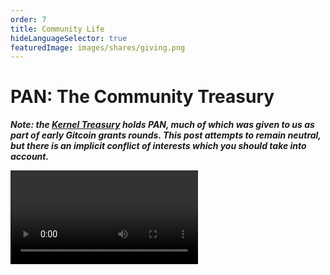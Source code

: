 ```yaml
---
order: 7
title: Community Life
hideLanguageSelector: true
featuredImage: images/shares/giving.png
---
```


# PAN: The Community Treasury

_**Note: the [Kernel Treasury](https://app.safe.global/eth:0x7DAC9Fc15C1Db4379D75A6E3f330aE849dFfcE18/home) holds PAN, much of which was given to us as part of early Gitcoin grants rounds. This post attempts to remain neutral, but there is an implicit conflict of interests which you should take into account.**_

<Video src="https://www.youtube-nocookie.com/embed/uN4g0Sr3jhs?start=696" />

Panvala is a network of communities who cooperate in order to earn perks from a networked endowment; a shared treasury meant to reignite community life using carefully crafted incentives.

This is a **treasury for communities, plural**, not a community treasury. It differs from a single community treasury in that the idea is not to try and hold as much ETH (or other asset type and/or token) as possible, but rather on **managing the flow of value for communities**. We are not primarily interested in Assets Under Management (AUM) and figuring out strategic ways to spend them all: we are interested in how communities can cooperate to direct money to what they each actually value.

> 💡 PAN is not about Total Value Locked (TVL), it is about Total Value Allocated.

<InfoBlock>

**We believe that Panvala’s treasury grows stronger the more we share it, so we aim to grow the Panvala League from sixteen communities to thousands.**

</InfoBlock>

## The Mechanics

PAN adopts the same basic mechanic as Bitcoin does. Bitcoin releases new BTC every 10 minutes in order to reward miners for participating in and securing the network, up to the famous 21 million BTC limit. In PAN, the treasury releases new tokens every quarter, up to a limit of 100 million tokens. So, we know _a priori_ how many tokens there will be in the treasury (which is why the system is not really about TVL). What we're actually interested in is how those tokens come to be valuable, and how that value might flow to each of the communities who participate. "The share of PAN you hold is the share of Panvala's subsidies that your communities can enjoy in perpetuity."

How does Bitcoin become valuable? Well, mostly through shifts in collective perception. If more people think it is worth something - either as a store of value, medium of exchange, unit of account or some combination of those three - then the price they are willing to pay in order to attain it tends to rise. The same thinking applies to PAN: the more communities are involved, and the more each community uses PAN to perform any task within that community, the more the overall perceived value of the token rises, and the more value can flow back to the communities who use of it created that shift in perception. 

It is a virtuous feedback loop (in both senses of the word "virtue" - ethical and cybernetic), implemented on top of an extremely simple inflationary design, which has a set limit intended to provide the psychological incentive to participate as soon as you learn about it.

## Sincerity or Manipulation

It's at this point where some people cry foul and accuse such thinking of being no more than a glorified ponzi scheme. This is the problem with [sincere language](https://andytudhope.africa/academy/yours-sincerely/) (which is ultimately theatrical, or performative): it can easily be interpreted as manipulation. It can also be easily mimicked by people who do indeed have manipulative ends in mind: the great trick of all multi-level marketing schemes.

However, the [fact of open source code deployed on a shared and public ledger](https://www.panvala.com/handbook/smart-contracts) that can be read, studied, and verified by anyone shifts the possible set of interpretations toward sincerity and away from manipulation. This is the real hope of most prosocial token designs. As we said previously in this section, it's not "Don't Be Evil"; it's "We can't be evil. Here is the proof."

Money is a powerful coordination mechanism, a language, an open protocol, an ancient technology, an metaphorical energy field for relationship. It has a profound effect on how we perceive the world, and this effect always occurs in and through dialogue. The kinds of money we have and the ways in which we use them shape us, just as we shape the kinds of money we have and the ways in which we can use them.

PAN is one such example of this.

## The Gentle Way

From their [documentation](https://www.panvala.com/handbook/pan-token):

> Panvala’s matching funds don’t come from a foundation or wealthy benefactors. **Participating in Panvala allows communities to create their own matching funds**.

Communities can create their own matching funds through doing the same work and organizing they always have, except they can do so under the auspices of a transparent, public treasury whose unit of value is likely to increase the more they use it and encourage others to do the same. It sounds almost exactly like a ponzi, except for this very simple fact: **there is no-one at the top to extract profits**. So, if you're really insistent, maybe it is a ponzi, except that we can all prove there is no-one who benefits more than anyone else. 

Is there, then, any ethical problem left? (This is a genuine question for study and reflection, not a rhetorical one for effect.)

> When you hold BTC, you’re opting into a system where you know your holdings will be diluted up to the maximum supply of 21 million BTC to fund block rewards for miners. Similarly, Panvala’s stakers have opted into a system where they will be diluted up to a maximum supply of 100 million PAN, and **the Panvala League’s communities allocate that inflation themselves**.

The part we have highlighted in bold is the key difference between the actual economic action of Panvala when contrasted with Bitcoin. In Bitcoin, the BTC that are created in each block are allocated exactly and totally to the miner of that block: there is no further decision or community allocation. How communities in Panvala allocate PAN is therefore of critical importance to understanding whether this system is just another ponzi, or whether it is a ponzi which provably benefits every person who uses it and provides no way in which that can be arbitrarily changed by any single person or community.

Of course, reality is messier than the neat line of questioning laid out above. "[Governance in Panvala](https://handbook.panvala.com/governance/governance-overview) is focused on what happens _off-chain_ in stakeholder groups, not on on-chain voting." If and only if there is a dsipute at the end of each quarter is anything put to an on chain vote, which requires a deposit of 50,000 PAN to initiate. This kind of off chain, "soft governance" approach is favoured by many communities as being safer, more flexible, more humane and more easily extendable. 

## Economics as a Wisdom Practice

We've seen an "everything on chain" approach to governance with MakerDAO and DAI; we've seen a "governance minimized" approach which seeks to limit human intervention with RAI; now PAN presents us with this "soft governance" approach that assumes some kind of commonwealth and common use. Indeed, if there is not this commonwealth already working with PAN, then the token design and incentive structure has already failed.

This may seem like a somewhat trite thing to say: "the token design has already failed if the commonwealth it assumes in order to function properly is not there". However, it points at the order of priorities in the system. PAN is not a token built for the sake of demonstrating how powerful incentive mechanisms can be. PAN is a token which - in assuming certain things about how communities interact - hopes to bring about exactly such a coordinated group of communities who can use the way it is designed in a prosocial and widely beneficial way.

This is not an argument for or against its design. There are, as always, certain trade-offs that have been made across the widely divergent fields which converge in the practice of token or mechanism design. It is simply an examination of the context which surrounds and informs this particular way of thinking about tokens and their potential uses.

We quoted E. F. Schumacher at the beginning of this section, and it's worth returning to him now again:

> "Great damage to human dignity has resulted from the misguided attempt of the social sciences to adopt and imitate the methods of the natural sciences. Economics, and even more so applied economics, is not an exact science; it is in fact, or ought to be, something much greater: **a branch of wisdom**."

PAN is economics done as if people really matter (to paraphrase the subtitle of Schumacher's famous book, _Thinking Small_). It is an attempt to reignite community life. The way it does so is suprisingly sincere, so much so that it is difficult not to see it as being somehow manipulative. However, this very impulse calls you to question deeply, within yourself, what the forces are which drive your fundamental perception of the world(s) within which you exist.